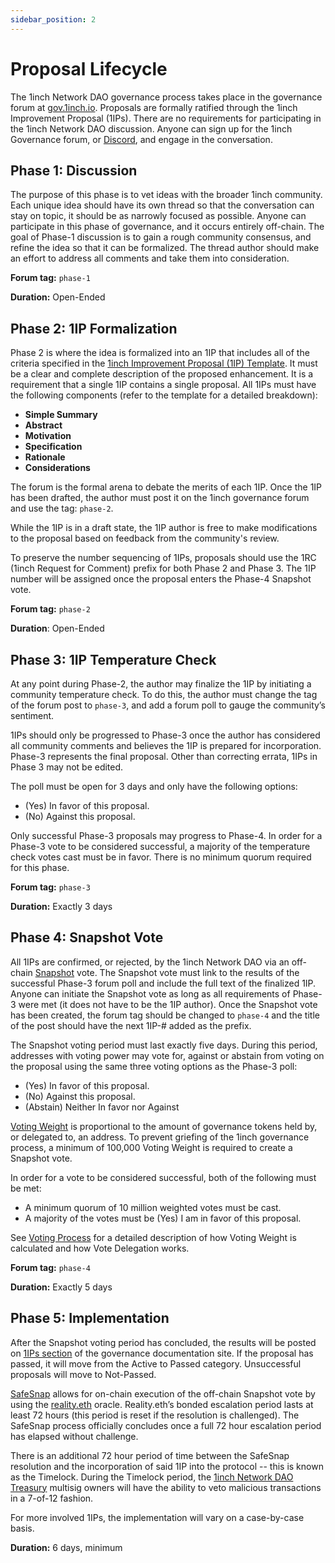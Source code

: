 ```yaml
---
sidebar_position: 2
---
```

# Proposal Lifecycle
The 1inch Network DAO governance process takes place in the governance forum at [gov.1inch.io](https://gov.1inch.io/). Proposals are formally ratified through the 1inch Improvement Proposal (1IPs). There are no requirements for participating in the 1inch Network DAO discussion. Anyone can sign up for the 1inch Governance forum, or [Discord](https://discord.com/invite/1inch), and engage in the conversation. 

## Phase 1: Discussion
The purpose of this phase is to vet ideas with the broader 1inch community. Each unique idea should have its own thread so that the conversation can stay on topic, it should be as narrowly focused as possible. Anyone can participate in this phase of governance, and it occurs entirely off-chain. The goal of Phase-1 discussion is to gain a rough community consensus, and refine the idea so that it can be formalized. The thread author should make an effort to address all comments and take them into consideration.

**Forum tag:** `phase-1`

**Duration:** Open-Ended

## Phase 2: 1IP Formalization
Phase 2 is where the idea is formalized into an 1IP that includes all of the criteria specified in the [1inch Improvement Proposal (1IP) Template](./improvement-proposal-template.mdx). It must be a clear and complete description of the proposed enhancement. It is a requirement that a single 1IP contains a single proposal. All 1IPs must have the following components (refer to the template for a detailed breakdown):
* **Simple Summary**
* **Abstract**
* **Motivation**
* **Specification** 
* **Rationale**
* **Considerations**


The forum is the formal arena to debate the merits of each 1IP. Once the 1IP has been drafted, the author must post it on the 1inch governance forum and use the tag: `phase-2`. 

While the 1IP is in a draft state, the 1IP author is free to make modifications to the proposal based on feedback from the community's review.

To preserve the number sequencing of 1IPs, proposals should use the 1RC (1inch Request for Comment) prefix for both Phase 2 and Phase 3. The 1IP number will be assigned once the proposal enters the Phase-4 Snapshot vote.

**Forum tag:** `phase-2`

**Duration**: Open-Ended

## Phase 3: 1IP Temperature Check

At any point during Phase-2, the author may finalize the 1IP by initiating a community temperature check. To do this, the author must change the tag of the forum post to `phase-3`, and add a forum poll to gauge the community’s sentiment. 

1IPs should only be progressed to Phase-3 once the author has considered all community comments and believes the 1IP is prepared for incorporation.
Phase-3 represents the final proposal. Other than correcting errata, 1IPs in Phase 3 may not be edited.

The poll must be open for 3 days and only have the following options: 
* (Yes) In favor of this proposal.
* (No) Against this proposal.

Only successful Phase-3 proposals may progress to Phase-4. In order for a Phase-3 vote to be considered successful, a majority of the temperature check votes cast must be in favor. There is no minimum quorum required for this phase.

**Forum tag:** `phase-3`

**Duration:** Exactly 3 days

## Phase 4: Snapshot Vote

All 1IPs are confirmed, or rejected, by the 1inch Network DAO via an off-chain [Snapshot](https://snapshot.org/#/1inch.eth) vote. The Snapshot vote must link to the results of the successful Phase-3 forum poll and include the full text of the finalized 1IP. Anyone can initiate the Snapshot vote as long as all requirements of Phase-3 were met (it does not have to be the 1IP author). Once the Snapshot vote has been created, the forum tag should be changed to `phase-4` and the title of the post should have the next 1IP-# added as the prefix.

The Snapshot voting period must last exactly five days. During this period, addresses with voting power may vote for, against or abstain from voting on the proposal using the same three voting options as the Phase-3 poll:
* (Yes) In favor of this proposal.
* (No) Against this proposal.
* (Abstain) Neither In favor nor Against

[Voting Weight](./voting-process.mdx) is proportional to the amount of governance tokens held by, or delegated to, an address. To prevent griefing of the 1inch governance process, a minimum of 100,000 Voting Weight is required to create a Snapshot vote.

In order for a vote to be considered successful, both of the following must be met:
* A minimum quorum of 10 million weighted votes must be cast.
* A majority of the votes must be (Yes) I am in favor of this proposal.

See [Voting Process](./voting-process.mdx) for a detailed description of how Voting Weight is calculated and how Vote Delegation works.

**Forum tag:** `phase-4`

**Duration:** Exactly 5 days

## Phase 5: Implementation
After the Snapshot voting period has concluded, the results will be posted on [1IPs section](./1IPs.mdx) of the governance documentation site. If the proposal has passed, it will move from the Active to Passed category. Unsuccessful proposals will move to Not-Passed. 

[SafeSnap](https://github.com/gnosis/zodiac-module-reality) allows for on-chain execution of the off-chain Snapshot vote by using the [reality.eth](https://reality.eth.link/) oracle. Reality.eth’s bonded escalation period lasts at least 72 hours (this period is reset if the resolution is challenged). The SafeSnap process officially concludes once a full 72 hour escalation period has elapsed without challenge.

There is an additional 72 hour period of time between the SafeSnap resolution and the incorporation of said 1IP into the protocol -- this is known as the Timelock. During the Timelock period, the [1inch Network DAO Treasury](./dao-treasury.mdx) multisig owners will have the ability to veto malicious transactions in a 7-of-12 fashion.

For more involved 1IPs, the implementation will vary on a case-by-case basis.

**Duration:** 6 days, minimum


